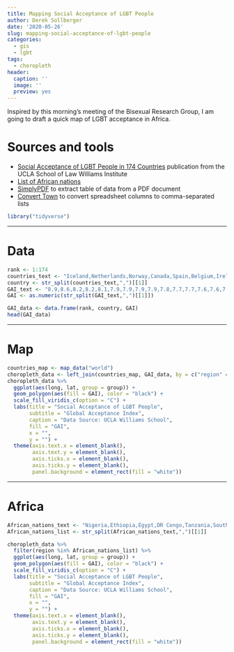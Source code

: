 ```yaml
---
title: Mapping Social Acceptance of LGBT People
author: Derek Sollberger
date: '2020-05-26'
slug: mapping-social-acceptance-of-lgbt-people
categories:
  - gis
  - lgbt
tags:
  - choropleth
header:
  caption: ''
  image: ''
  preview: yes
---
```


Inspired by this morning's meeting of the Bisexual Research Group, I am going to draft a quick map of LGBT acceptance in Africa.

# Sources and tools

* [Social Acceptance of LGBT People in 174 Countries](https://williamsinstitute.law.ucla.edu/publications/global-acceptance-index-lgbt/) publication from the UCLA School of Law Williams Institute
* [List of African nations](https://www.worldometers.info/geography/how-many-countries-in-africa/)
* [SimplyPDF](https://simplypdf.com/Excel) to extract table of data from a PDF document
* [Convert Town](https://convert.town/column-to-comma-separated-list) to convert spreadsheet columns to comma-separated lists

```r
library("tidyverse")
```

---

# Data

```r
rank <- 1:174
countries_text <- "Iceland,Netherlands,Norway,Canada,Spain,Belgium,Ireland,Sweden,Denmark,Nepal,Great Britain,Luxembourg,Malta,Uruguay,New Zealand,Germany,Finland,Switzerland,Puerto Rico,Australia,United States,France,Argentina,Austria,Brazil,Cape Verde,Chile,Philippines,Hong Kong,Italy,Portugal,Mexico,South Africa,Costa Rica,Cuba,Czech Republic,Colombia,Slovenia,Venezuela,Taiwan,Ecuador,Nicaragua,Bahrain,Bolivia,Israel,Suriname,Laos,Syria,Panama,El Salvador,Mauritius,Northern Cyprus,Peru,Croatia,Dominican Republic,Namibia,Honduras,Paraguay,Cyprus,Thailand,Slovakia,Greece,Mozambique,Andorra,Hungary,Japan,South Korea,Estonia,Myanmar,Poland,Bangladesh,Barbados,Cambodia,Guatemala,Singapore,Sao Tome and Principe,Trinidad and Tobago,Guyana,Bulgaria,Vietnam,India,Botswana,Grenada,Latvia,Turkey,Bahamas,Belize,Saint Kitts and Nevis,Malaysia,Serbia,Algeria,Lithuania,Jamaica,Dominica,Romania,Bhutan,Lebanon,Saint Lucia,Swaziland,Lesotho,China,Antigua and Barbuda,Angola,Yemen,Benin,Haiti,Uzbekistan,Libya,Montenegro,Tunisia,Saint Vincent and the Grenadines,Kuwait,Uganda,Jordan,Albania,Belarus,Gambia,Morocco,Kenya,Russia,Democratic Republic of the Congo,Ukraine,Qatar,Palestine,Madagascar,Tanzania,Cote d'Ivoire,Republic of the Congo,Iraq,Gabon,Kazakhstan,Sudan,Bosnia Herzegovina,Sierra Leone,Macedonia,Comoros,Saudi Arabia,Burkina Faso,Togo,Kyrgyzstan,Ghana,Mongolia,Rwanda,Kosovo,Cameroon,Nigeria,Zambia,Central African Republic,Zimbabwe,Indonesia,Djibouti,Chad,Niger,Mali,Guinea,Afghanistan,Liberia,Moldova,Georgia,Burundi,South Sudan,Mauritania,Sri Lanka,Iran,Pakistan,Malawi,Nagorno- Karabakh,Armenia,Egypt,Ethiopia,Somaliland,Senegal,Azerbaijan,Tajikistan"
country <- str_split(countries_text,",")[[1]]
GAI_text <- "8.9,8.6,8.2,8.2,8.1,7.9,7.9,7.9,7.9,7.8,7.7,7.7,7.6,7.6,7.5,7.4,7.4,7.4,7.4,7.3,7.2,7.1,6.9,6.8,6.8,6.8,6.7,6.6,6.5,6.4,6.4,6.3,6.2,6.1,6.1,6,5.9,5.9,5.7,5.7,5.6,5.6,5.5,5.4,5.4,5.4,5.4,5.4,5.3,5.3,5.3,5.3,5.3,5.2,5.2,5.2,5.2,5.2,5.1,5.1,5,5,5,4.9,4.9,4.9,4.9,4.9,4.8,4.8,4.8,4.8,4.8,4.8,4.8,4.8,4.7,4.7,4.6,4.6,4.5,4.5,4.5,4.4,4.4,4.4,4.3,4.2,4.2,4.2,4.1,4.1,4.1,4.1,4.1,4.1,4.1,4.1,4,3.9,3.9,3.9,3.7,3.7,3.6,3.6,3.6,3.6,3.6,3.5,3.5,3.5,3.5,3.5,3.5,3.5,3.4,3.4,3.4,3.4,3.4,3.3,3.2,3.2,3.2,3.2,3.1,3.1,3.1,3.1,3.1,3.1,3.1,3.1,3,3,3,3,3,3,3,3,2.9,2.9,2.9,2.9,2.9,2.8,2.8,2.8,2.8,2.8,2.8,2.7,2.7,2.7,2.7,2.7,2.7,2.7,2.6,2.6,2.4,2.4,2.4,2.3,2.2,2.2,2.2,2.1,1.8,1.7,1.7,1.6"
GAI <- as.numeric(str_split(GAI_text,",")[[1]])
```

```r
GAI_data <- data.frame(rank, country, GAI)
head(GAI_data)
```

---

# Map

```r
countries_map <- map_data("world")
choropleth_data <- left_join(countries_map, GAI_data, by = c("region" = "country"))
choropleth_data %>%
  ggplot(aes(long, lat, group = group)) +
  geom_polygon(aes(fill = GAI), color = "black") +
  scale_fill_viridis_c(option = "C") +
  labs(title = "Social Acceptance of LGBT People",
       subtitle = "Global Acceptance Index",
       caption = "Data Source: UCLA Williams School",
       fill = "GAI",
       x = "",
       y = "") +
  theme(axis.text.x = element_blank(),
        axis.text.y = element_blank(),
        axis.ticks.x = element_blank(),
        axis.ticks.y = element_blank(),
        panel.background = element_rect(fill = "white"))
```

---

# Africa

```r
African_nations_text <- "Nigeria,Ethiopia,Egypt,DR Congo,Tanzania,South Africa,Kenya,Uganda,Algeria,Sudan,Morocco,Angola,Mozambique,Ghana,Madagascar,Cameroon,Côte d'Ivoire,Niger,Burkina Faso,Mali,Malawi,Zambia,Senegal,Chad,Somalia,Zimbabwe,Guinea,Rwanda,Benin,Burundi,Tunisia,South Sudan,Togo,Sierra Leone,Libya,Congo,Liberia,Central African Republic,Mauritania,Eritrea,Namibia,Gambia,Botswana,Gabon,Lesotho,Guinea-Bissau,Equatorial Guinea,Mauritius,Eswatini,Djibouti,Comoros,Cabo Verde,Sao Tome & Principe,Seychelles"
African_nations_list <- str_split(African_nations_text,",")[[1]]

choropleth_data %>%
  filter(region %in% African_nations_list) %>%
  ggplot(aes(long, lat, group = group)) +
  geom_polygon(aes(fill = GAI), color = "black") +
  scale_fill_viridis_c(option = "C") +
  labs(title = "Social Acceptance of LGBT People",
       subtitle = "Global Acceptance Index",
       caption = "Data Source: UCLA Williams School",
       fill = "GAI",
       x = "",
       y = "") +
  theme(axis.text.x = element_blank(),
        axis.text.y = element_blank(),
        axis.ticks.x = element_blank(),
        axis.ticks.y = element_blank(),
        panel.background = element_rect(fill = "white"))
```

